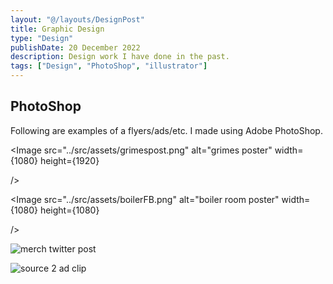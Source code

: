 ```yaml
---
layout: "@/layouts/DesignPost"
title: Graphic Design
type: "Design"
publishDate: 20 December 2022
description: Design work I have done in the past.
tags: ["Design", "PhotoShop", "illustrator"]
---
```



## PhotoShop


Following are examples of a flyers/ads/etc. I made using Adobe PhotoShop. 

<Image
	src="../src/assets/grimespost.png"
	alt="grimes poster"
	width={1080}
	height={1920}

/>

<Image
	src="../src/assets/boilerFB.png"
	alt="boiler room poster"
	width={1080}
	height={1080}

/>

<Image
	src="../src/assets/MERCHTWT.png"
	alt="merch twitter post"
	width={1920}
	height={1080}
/>

<Image
	src="../src/assets/SC2.png"
	alt="source 2 ad clip"
	width={1080}
	height={1080}
/>


